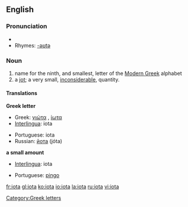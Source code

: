 {{letter_disp2|theta|&nbsp;&nbsp; [[image:Greek_uc_iota.png|20px]][[image:Greek_lc_iota.png|18px]] &nbsp;&nbsp; |kappa|γιώτα|Ι|ι}}

==English==
===Pronunciation===
*{{audio|en-us-iota.ogg|Audio (US)}}
*Rhymes: [[Rhymes:English:-əʊtə|-əʊtə]]

===Noun===
{{en-noun|-}}
# name for the ninth, and smallest, letter of the [[Modern Greek]] alphabet
# a [[jot]]; a very small, [[inconsiderable]], quantity.


==== Translations ====
'''Greek letter'''
{{top}}
*Greek: [[γιώτα]] {{n}}, [[ίωτα]] {{n}}
*[[Interlingua]]: iota
{{mid}}
*Portuguese: iota {{m}}
*Russian: [[йота]] (jóta) {{f}}
{{bottom}}

'''a small amount'''
{{top}}
*[[Interlingua]]: iota
{{mid}}
*Portuguese: [[pingo]] {{m}}
{{bottom}}

[[Category:Greek letters]]

[[fr:iota]]
[[gl:iota]]
[[ko:iota]]
[[io:iota]]
[[la:iota]]
[[ru:iota]]
[[vi:iota]]